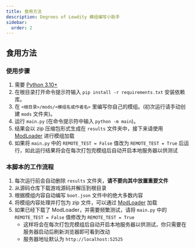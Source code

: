```yaml
---
title: 食用方法
description: Degrees of Lewdity 模组编写小助手
sidebar:
  order: 2
---
```

## 食用方法

### 使用步骤
1. 需要 [Python 3.10+](https://www.python.org/downloads/release/python-31011/)
2. 在根目录打开命令提示符输入 `pip install -r requirements.txt` 安装依赖库。
3. 在 `<根目录>/mods/<模组名或作者名>` 里编写你自己的模组。(初次运行请手动创建 `mods` 文件夹)。
4. 运行 `main.py` (在命令提示符中输入 `python -m main`)。
5. 结果会以 zip 压缩包形式生成在 `results` 文件夹中，接下来请使用 [ModLoader](https://github.com/Lyoko-Jeremie/DoLModLoaderBuild/actions/) 进行模组加载
6. 如果将 `main.py` 中的 `REMOTE_TEST = False` 值改为 `REMOTE_TEST = True` 后运行，如此运行结果将会在每次打包完模组后自动开启本地服务器以供测试

### 本脚本的工作流程
1. 每次运行前会自动删除 `results` 文件夹，__请不要向其中放置重要文件__
2. 从源码仓库下载游戏源码并解压到根目录
3. 根据模组内容自动编写 `boot.json` 文件中的绝大多数内容
4. 将模组内容处理并打包为 zip 文件，可以通过 [ModLoader](https://github.com/Lyoko-Jeremie/DoLModLoaderBuild/actions/) 加载
5. 如果已经下载了 ModLoader，并需要频繁测试，请将 `main.py` 中的 `REMOTE_TEST = False` 值修改为 `REMOTE_TEST = True`
    - 这样将会在每次打包完模组后自动开启本地服务器以供测试，你只需要在服务器启动后刷新浏览器即可看到改动
    - 服务器地址默认为 `http://localhost:52525`
